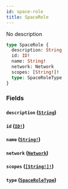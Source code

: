 ```yaml
---
id: space-role
title: SpaceRole
---
```


No description

```graphql
type SpaceRole {
  description: String
  id: ID!
  name: String!
  network: Network
  scopes: [String!]!
  type: SpaceRoleType
}
```

### Fields

#### `description` ([`String`](/graphql/scalars/string))

#### `id` ([`ID!`](/graphql/scalars/id))

#### `name` ([`String!`](/graphql/scalars/string))

#### `network` ([`Network`](/graphql/objects/network))

#### `scopes` ([`[String!]!`](/graphql/scalars/string))

#### `type` ([`SpaceRoleType`](/graphql/enums/space-role-type))
